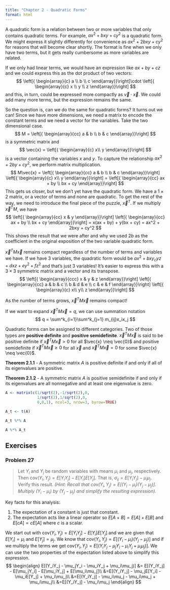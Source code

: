 ---
title: "Chapter 2 - Quadratic Forms"
format: html
---

A quadratic form is a relation between two or more variables that only contains quadratic terms. For example, $ax^2 + bxy + cy^2$ is a quadratic form. We might express it slightly differently for convenience as $ax^2 + 2bxy + cy^2$ for reasons that will become clear shortly. The format is fine when we only have two terms, but it gets really cumbersome as more variables are related.

If we only had linear terms, we would have an expression like $ax + by +cz$ and we could express this as the dot product of two vectors:
$$
\left[{
\begin{array}{c}
a \\
b \\
c
\end{array}}\right]\cdot
\left[{
\begin{array}{c}
x \\
y \\
z
\end{array}}\right]
$$
and this, in turn, could be expressed more compactly as $\vec{v}\cdot\vec{x}$. We could add many more terms, but the expression remains the same.

So the question is, can we do the same for quadratic forms? It turns out we can! Since we have more dimensions, we need a matrix to encode the constant terms and we need a vector for the variables. Take the two dimensional case.
$$
M = \left[{
\begin{array}{cc}
a & b \\
b & c
\end{array}}\right]
$$
is a symmetric matrix and 
$$
\vec{x} = \left[{
\begin{array}{c}
x\\
y
\end{array}}\right]
$$
is a vector containing the variables $x$ and $y$. To capture the relationship $ax^2 + 2by + cy^2$, we perform matrix multiplication.
$$
M\vec{x} = \left[{
\begin{array}{cc}
a & b \\
b & c
\end{array}}\right]
\left[{
\begin{array}{c}
x\\
y
\end{array}}\right] = 
\left[{
\begin{array}{cc}
ax + by \\
bx + cy
\end{array}}\right]
$$
This gets us closer, but we don't yet have the quadratic form. We have a $1\times 2$ matrix, or a vector of terms and none are quadratic. To get the rest of the way, we need to introduce the final piece of the puzzle, $\vec{x}^T$. If we multiply $\vec{x}^TM$, we have
$$
\left[{
\begin{array}{cc}
x & y
\end{array}}\right]
\left[{
\begin{array}{cc}
ax + by \\
bx + cy
\end{array}}\right] = 
x(ax + by) + y(bx + cy) = ax^2 + 2bxy + cy^2
$$
This shows the result that we were after and why we used $2b$ as the coefficient in the original exposition of the two variable quadratic form.

$\vec{x}^TM\vec{x}$ remains compact regardless of the number of terms and variables we have. If we have 3 variables, the quadratic form would be $ax^2 + bxy _cyz + dxz + ey^2 + fz^2$ and that's just 3 variables! It's easier to express this with a $3\times 3$ symmetric matrix and a vector and its transpose.
$$
\left[{
\begin{array}{ccc}
x & y & z
\end{array}}\right]
\left[{
\begin{array}{cc}
a & b & c \\
b & d & e \\
c & e & f
\end{array}}\right]
\left[{
\begin{array}{c}
x\\
y\\
z
\end{array}}\right]
$$

As the number of terms grows, $\vec{x}^TM\vec{x}$ remains compact!

If we want to expand $\vec{x}^TM\vec{x} = q$, we can use summation notation
$$
q = \sum^k_{i=1}\sum^k_{j=1} m_{ij}x_ix_j
$$

Quadratic forms can be assigned to different categories. Two of those types are **positive definite** and **positive semidefinite**. $\vec{x}^TM\vec{x}$ is said to be positive definite if $\vec{x}^TM\vec{x} > 0$ for all $\vec{x} \neq \vec{0}$ and positive semidefinite if $\vec{x}^TM\vec{x} \geq 0$ for all $\vec{x}$ and $\vec{x}^TM\vec{x} = 0$ for some $\vec{x} \neq \vec{0}$.

**Theorem 2.1.1** - A symmetric matrix $A$ is positive definite if and only if all of its eigenvalues are positive.

**Theorem 2.1.2** - A symmetric matrix $A$ is positive semidefinite if and only if its eigenvalues are all nonnegative and at least one eigenvalue is zero.



```{r}
A <- matrix(c(1/sqrt(2),-1/sqrt(2),0,
              1/sqrt(2),1/sqrt(2),0,
              0,0,1), ncol=3, nrow=3, byrow=TRUE)

A_t <- t(A)

A_t %*% A

A %*% A_t


```







## Exercises

### Problem 27
> Let $Y_i$ and $Y_j$ be random variables with means $\mu_i$ and $\mu_j$, respectively. Then $\text{cov}(Y_i, Y_j) = E[Y_iY_j] - E[Y_i]E[Y_j]$. That is, $\sigma_{ij} = E[Y_iY_j] - \mu_i\mu_j$. Verify this result. *(Hint: Recall that $\text{cov}(Y_i, Y_j) = E[(Y_i - \mu_i)(Y_j - \mu_j)]$. Multiply $(Y_i - \mu_i)$ by $(Y_j - \mu_j)$ and simplify the resulting expression).* 

Key facts for this analysis:

1) The expectation of a constant is just that constant.
2) The expectation acts like a linear operator so $E[A + B] = E[A]+E[B]$ and $E[cA] = cE[A]$ where $c$ is a scalar.

We start out with $\text{cov}(Y_i, Y_j) = E[Y_iY_j] - E[Y_i]E[Y_j]$ and we are given that $E[Y_i]=\mu_i$ and $E[Y_j]=\mu_j$. We know that $\text{cov}(Y_i, Y_j) = E[(Y_i - \mu_i)(Y_j - \mu_j)]$ and if we multiply the terms we get $\text{cov}(Y_i,Y_j) = E[(Y_iY_j - \mu_jY_i - \mu_iY_j + \mu_i\mu_j)]$. We can use the two properties of the expectation listed above to simplify this expression.
$$
\begin{align}
E[(Y_iY_j - \mu_jY_i - \mu_iY_j + \mu_i\mu_j)] &= E[(Y_iY_j] - E[\mu_jY_i] - E[\mu_iY_j] + E[\mu_i\mu_j]\\
&=E[(Y_iY_j] - \mu_jE[Y_i] - \mu_iE[Y_j] + \mu_i\mu_j\\
&=E[(Y_iY_j] - \mu_i\mu_j - \mu_i\mu_j + \mu_i\mu_j\\
&=E[(Y_iY_j] - \mu_i\mu_j
\end{align}
$$